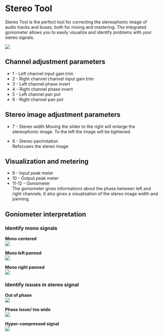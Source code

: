 # Stereo Tool
Stereo Tool is the perfect tool for correcting the stereophonic image of audio tracks and buses, both for mixing and 
mastering. The integrated goniometer allows you to easily visualize and identify problems with your stereo signals.
 
![](https://flux-shared.s3.amazonaws.com/doc_images/Plugins/stereotool/Stereotool_loupes.png)
 
## Channel adjustment parameters
+ 1 - Left channel input gain trim  
+ 2 - Right channel channel input gain trim  
+ 3 - Left channel phase invert  
+ 4 - Right channel phase invert  
+ 5 - Left channel pan pot  
+ 6 - Right channel pan pot  

## Stereo image adjustment parameters
+ 7 - Stereo width
Moving the slider to the right will enlarge the stereophonic image. To the left the image will be tightened.
  
+ 8 - Stereo pan/rotation  
Refocuses the stereo image

## Visualization and metering
+ 9 - Input peak meter  
+ 10 - Output peak meter  
+ 11-12 - Goniometer  
The goniometer gives informations about the phase between left and right channels. It also gives a visualisation of 
the stereo image width and panning.

## Goniometer interpretation
### Identify mono signals
**Mono centered**  
![](https://flux-shared.s3.amazonaws.com/doc_images/Plugins/stereotool/mono_center.png)

**Mono left panned**  
![](https://flux-shared.s3.amazonaws.com/doc_images/Plugins/stereotool/mono_left.png)

**Mono right panned**  
![](https://flux-shared.s3.amazonaws.com/doc_images/Plugins/stereotool/mono_right.png)

### Identify issues in stereo signal

**Out of phase**  
![](https://flux-shared.s3.amazonaws.com/doc_images/Plugins/stereotool/out_of_phase.png)

**Phase issue/ too wide**  
![](https://flux-shared.s3.amazonaws.com/doc_images/Plugins/stereotool/phase_issue.png)

**Hyper-compressed signal**  
![](https://flux-shared.s3.amazonaws.com/doc_images/Plugins/stereotool/Stereotool_hypercompressed.png)
